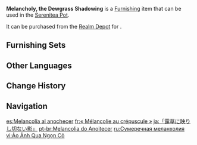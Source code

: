 {{Furnishing Infobox
|id             = 372434
|image          = Item Melancholy, the Dewgrass Shadowing.png
|category       = Landform
|subcategory    = Small Shrub
|quality        = 3
|adeptal_energy = 20
|load           = 50
|reduced_load   = 50
|description    = A luminescent grass that grows all over [[Mt. Yougou]]. When the world leaves the twilight behind, the dewdrop glows are extinguished, as if a formless shadow has passed through the grass.<br>When the night is in full swing, and your mind is filled with thoughts of one you miss but may not meet... Surely you, too, would feel some sadness.
|source1        = [[Realm Depot]]
}}
'''Melancholy, the Dewgrass Shadowing''' is a [[Furnishing]] item that can be used in the [[Serenitea Pot]].

It can be purchased from the [[Realm Depot]] for {{Item|Realm Currency|30|x=80}}.

==Furnishing Sets==
{{Craft Usage|type=Furnishing Set}}

==Other Languages==
{{Other Languages
|en      = Melancholy, the Dewgrass Shadowing
|zhs     = 「影徙露草自伤悼」
|zhs_rm  = "Yǐng Xǐ Lùcǎo Zì Shāng Dào"
|zht     = 「影徙露草自傷悼」
|zht_rm  = "Yǐng Xǐ Lùcǎo Zì Shāng Dào"
|zh_tl   = 
|ja      = 「露草に映りし切ない影」
|ja_rm   = "Tsuyukusa ni Utsurishi Setsunai Kage"
|ja_tl   = "Sorrowful Shadow Cast on Dayflower"
|ko      = 「푸른 수국의 슬픔」
|ko_rm   = "Pureun Suguk-ui Seulpeum"
|ko_tl   = "Blue Hydrangea's Sadness"
|es      = Melancolía al anochecer
|es_tl   = Melancholy at Dusk
|fr      = «&nbsp;Mélancolie au crépuscule&nbsp;»
|fr_tl   = "Melancholy at Dusk"
|ru      = Сумеречная меланхолия
|ru_tl   = Twilight Melancholy
|th      = "ความโศกเศร้าใต้เงาหยาดน้ำค้าง"
|th_rm   = 
|th_tl   = 
|vi      = Ảo Ảnh Qua Ngọn Cỏ
|vi_tl   = 
|de      = „Schatten der Trauer im Gras“
|de_tl   = "Shadow of Grief in the Grass"
|id      = "Bayang-Bayang Kegundahan"
|id_tl   = "Shadows of Doubt"
|pt      = Melancolia do Anoitecer
|pt_tl   = 
|tr      = Çiyotunu Gölgeleyen Melankoli
|tr_tl   = 
|it      = Malinconia, l'ombra della rugiada
|it_tl   = 
}}

==Change History==
{{Change History|2.2}}

==Navigation==
{{Furnishing Navbox|exterior}}

[[es:Melancolía al anochecer]]
[[fr:« Mélancolie au crépuscule »]]
[[ja:「露草に映りし切ない影」]]
[[pt-br:Melancolia do Anoitecer]]
[[ru:Сумеречная меланхолия]]
[[vi:Ảo Ảnh Qua Ngọn Cỏ]]